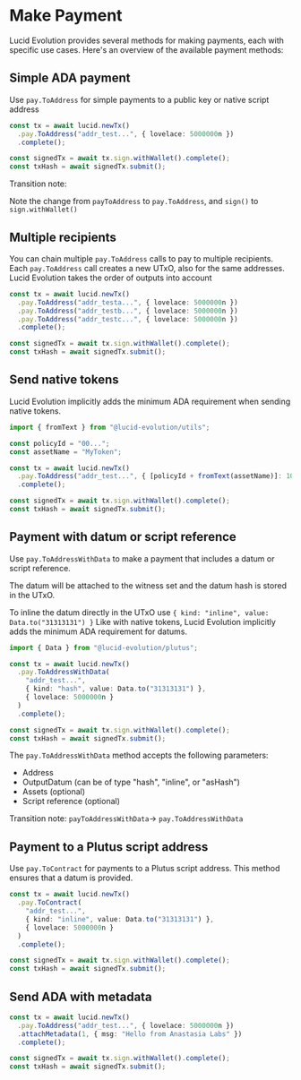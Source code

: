 # Make Payment

Lucid Evolution provides several methods for making payments, each with specific use cases. Here's an overview of the available payment methods:

## Simple ADA payment

Use `pay.ToAddress` for simple payments to a public key or native script address

```typescript
const tx = await lucid.newTx()
  .pay.ToAddress("addr_test...", { lovelace: 5000000n })
  .complete();

const signedTx = await tx.sign.withWallet().complete();
const txHash = await signedTx.submit();
```

Transition note:

Note the change from `payToAddress` to `pay.ToAddress`, and `sign()` to `sign.withWallet()`

## Multiple recipients

You can chain multiple `pay.ToAddress` calls to pay to multiple recipients.
Each `pay.ToAddress` call creates a new UTxO, also for the same addresses.
Lucid Evolution takes the order of outputs into account

```typescript
const tx = await lucid.newTx()
  .pay.ToAddress("addr_testa...", { lovelace: 5000000n })
  .pay.ToAddress("addr_testb...", { lovelace: 5000000n })
  .pay.ToAddress("addr_testc...", { lovelace: 5000000n })
  .complete();

const signedTx = await tx.sign.withWallet().complete();
const txHash = await signedTx.submit();
```

## Send native tokens

Lucid Evolution implicitly adds the minimum ADA requirement when sending native tokens.

```typescript
import { fromText } from "@lucid-evolution/utils";

const policyId = "00...";
const assetName = "MyToken";

const tx = await lucid.newTx()
  .pay.ToAddress("addr_test...", { [policyId + fromText(assetName)]: 10n })
  .complete();

const signedTx = await tx.sign.withWallet().complete();
const txHash = await signedTx.submit();
```


## Payment with datum or script reference

Use `pay.ToAddressWithData` to make a payment that includes a datum or script reference.

The datum will be attached to the witness set and the datum hash is stored in the UTxO. 

To inline the datum directly in the UTxO use `{ kind: "inline", value: Data.to("31313131") }`
Like with native tokens, Lucid Evolution implicitly adds the minimum ADA requirement for datums.

```typescript
import { Data } from "@lucid-evolution/plutus";

const tx = await lucid.newTx()
  .pay.ToAddressWithData(
    "addr_test...", 
    { kind: "hash", value: Data.to("31313131") },
    { lovelace: 5000000n }
  )
  .complete();

const signedTx = await tx.sign.withWallet().complete();
const txHash = await signedTx.submit();
```

The `pay.ToAddressWithData` method accepts the following parameters:

- Address
- OutputDatum (can be of type "hash", "inline", or "asHash")
- Assets (optional)
- Script reference (optional)

Transition note: `payToAddressWithData`-> `pay.ToAddressWithData`

## Payment to a Plutus script address

Use `pay.ToContract` for payments to a Plutus script address. This method ensures that a datum is provided.

```typescript
const tx = await lucid.newTx()
  .pay.ToContract(
    "addr_test...", 
    { kind: "inline", value: Data.to("31313131") },
    { lovelace: 5000000n }
  )
  .complete();

const signedTx = await tx.sign.withWallet().complete();
const txHash = await signedTx.submit();
```

## Send ADA with metadata

```typescript
const tx = await lucid.newTx()
  .pay.ToAddress("addr_test...", { lovelace: 5000000n })
  .attachMetadata(1, { msg: "Hello from Anastasia Labs" })
  .complete();

const signedTx = await tx.sign.withWallet().complete();
const txHash = await signedTx.submit();
```



